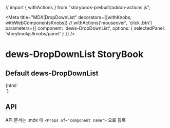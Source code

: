 // import { withActions } from "storybook-prebuilt/addon-actions.js";

<Meta
  title="MDX|DropDownList"
  decorators={[withKnobs, withWebComponentsKnobs]} // withActions('mouseover', 'click .btn')
  parameters={{ component: 'dews-DropDownList', options: { selectedPanel: 'storybookjs/knobs/panel' } }}
/>

<!-- 아래는 Doc 부분 -->
# dews-DropDownList StoryBook

## Default dews-DropDownList
<Preview>
  <Story name="dews-dropdownlist" height="100px">
    {html`
    <div style='width: 360px'>
                <dews-dropdownlist title='multi' multi>
                    <dropdownlist-item title='DATA-1'></dropdownlist-item>
                    <dropdownlist-item title='DATA-2'></dropdownlist-item>
                    <dropdownlist-item title='DATA-3'></dropdownlist-item>
                    <dropdownlist-item title='DATA-4'></dropdownlist-item>
                    <dropdownlist-item title='DATA-5'></dropdownlist-item>
                    <dropdownlist-item title='DATA-6'></dropdownlist-item>
                    <dropdownlist-item title='DATA-7'></dropdownlist-item>
                    <dropdownlist-item title='DATA-8'></dropdownlist-item>
                    <dropdownlist-item title='DATA-9'></dropdownlist-item>
                    <dropdownlist-item title='DATA-10'></dropdownlist-item>
                    <dropdownlist-item title='DATA-11'></dropdownlist-item>
                    <dropdownlist-item title='DATA-12'></dropdownlist-item>
                    <dropdownlist-item title='DATA-13'></dropdownlist-item>
                    <dropdownlist-item title='DATA-14'></dropdownlist-item>
                    <dropdownlist-item title='DATA-15'></dropdownlist-item>
                    <dropdownlist-item title='DATA-16'></dropdownlist-item>
                    <dropdownlist-item title='DATA-17'></dropdownlist-item>
                    <dropdownlist-item title='DATA-18'></dropdownlist-item>
                    <dropdownlist-item title='DATA-19'></dropdownlist-item>
                    <dropdownlist-item title='DATA-20'></dropdownlist-item>
                </dews-dropdownlist>
                <dews-dropdownlist title='single'>
                    <dropdownlist-item title='DATA-1'></dropdownlist-item>
                    <dropdownlist-item title='DATA-2'></dropdownlist-item>
                    <dropdownlist-item title='DATA-3'></dropdownlist-item>
                    <dropdownlist-item title='DATA-4'></dropdownlist-item>
                    <dropdownlist-item title='DATA-5'></dropdownlist-item>
                    <dropdownlist-item title='DATA-6'></dropdownlist-item>
                    <dropdownlist-item title='DATA-7'></dropdownlist-item>
                    <dropdownlist-item title='DATA-8'></dropdownlist-item>
                    <dropdownlist-item title='DATA-9'></dropdownlist-item>
                    <dropdownlist-item title='DATA-10'></dropdownlist-item>
                    <dropdownlist-item title='DATA-11'></dropdownlist-item>
                    <dropdownlist-item title='DATA-12'></dropdownlist-item>
                    <dropdownlist-item title='DATA-13'></dropdownlist-item>
                    <dropdownlist-item title='DATA-14'></dropdownlist-item>
                    <dropdownlist-item title='DATA-15'></dropdownlist-item>
                    <dropdownlist-item title='DATA-16'></dropdownlist-item>
                    <dropdownlist-item title='DATA-17'></dropdownlist-item>
                    <dropdownlist-item title='DATA-18'></dropdownlist-item>
                    <dropdownlist-item title='DATA-19'></dropdownlist-item>
                    <dropdownlist-item title='DATA-20'></dropdownlist-item>
                </dews-dropdownlist>
    </div>
    `}
  </Story>
</Preview>



## API

API 문서는 .mdx 에 `<Props of="component name">` 으로 등록

<Props of="dews-DropDownList" />
